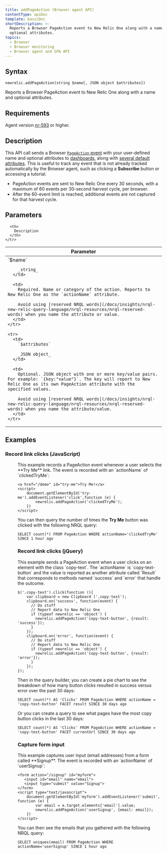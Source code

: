 ```yaml
---
title: addPageAction (Browser agent API)
contentType: apiDoc
template: basicDoc
shortDescription: >-
  Reports a Browser PageAction event to New Relic One along with a name and
  optional attributes.
topics:
  - Browser
  - Browser monitoring
  - Browser agent and SPA API
---
```


## Syntax

```
newrelic.addPageAction(string $name[, JSON object $attributes])
```

Reports a Browser PageAction event to New Relic One along with a name and optional attributes.

## Requirements

Agent version [nr-593](https://docs.newrelic.com/docs/release-notes/new-relic-browser-release-notes/browser-agent-release-notes) or higher.

## Description

This API call sends a Browser [`PageAction` event](/docs/insights/explore-data/custom-events/insert-browser-custom-events-attributes-insights-javascript-api) with your user-defined name and optional attributes to [dashboards](/docs/query-your-data/explore-query-data/dashboards/introduction-new-relic-one-dashboards), along with [several default attributes](/docs/insights/explore-data/attributes/browser-default-attributes-insights). This is useful to track any event that is not already tracked automatically by the Browser agent, such as clicking a **Subscribe** button or accessing a tutorial.

* PageAction events are sent to New Relic One every 30 seconds, with a maximum of 60 events per 30-second harvest cycle, per browser.
* After the 60-event limit is reached, additional events are not captured for that harvest cycle.

## Parameters

<Table>
  <thead>
    <tr>
      <th width="25%">
        Parameter
      </th>

      <th>
        Description
      </th>
    </tr>
  </thead>

  <tbody>
    <tr>
      <td>
        `$name`

        _string_
      </td>

      <td>
        Required. Name or category of the action. Reports to New Relic One as the `actionName` attribute.

        Avoid using [reserved NRQL words](/docs/insights/nrql-new-relic-query-language/nrql-resources/nrql-reserved-words) when you name the attribute or value.
      </td>
    </tr>

    <tr>
      <td>
        `$attributes`

        _JSON object_
      </td>

      <td>
        Optional. JSON object with one or more key/value pairs. For example: `{key:"value"}`. The key will report to New Relic One as its own PageAction attribute with the specified values.

        Avoid using [reserved NRQL words](/docs/insights/nrql-new-relic-query-language/nrql-resources/nrql-reserved-words) when you name the attribute/value.
      </td>
    </tr>
  </tbody>
</Table>

## Examples

### Record link clicks (JavaScript)

<dd>
  This example records a PageAction event whenever a user selects the **Try Me** link. The event is recorded with an `actionName` of `clickedTryMe`:

  ```
  <a href="/demo" id="try-me">Try Me!</a>
  <script>
      document.getElementById('try-me').addEventListener('click',function (e) {
          newrelic.addPageAction('clickedTryMe');
      })
  </script>
  ```

  You can then query the number of times the **Try Me** button was clicked with the following NRQL query:

  ```
  SELECT count(*) FROM PageAction WHERE actionName='clickedTryMe' SINCE 1 hour ago
  ```

  ### Record link clicks (jQuery)
</dd>

<dd>
  This example sends a PageAction event when a user clicks on an element with the class `copy-text`. The `actionName` is `copy-text-button` and the value is reported as another attribute called `Result` that corresponds to methods named `success` and `error` that handle the outcome.

  ```
  $('.copy-text').click(function (){
      var clipboard = new Clipboard ('.copy-text');
      clipboard.on('success', function(event) {
        // Do stuff
        // Report data to New Relic One
        if (typeof newrelic == 'object') {
          newrelic.addPageAction('copy-text-button', {result: 'success'});
        }
      });
      clipboard.on('error', function(event) {
        // Do stuff
        // Report data to New Relic One
        if (typeof newrelic == 'object') {
          newrelic.addPageAction('copy-text-button', {result: 'error'});
        }
      });
  });
  ```

  Then in the query builder, you can create a pie chart to see the breakdown of how many button clicks resulted in success versus error over the past 30 days:

  ```
  SELECT count(*) AS 'Clicks' FROM PageAction WHERE actionName = 'copy-text-button' FACET result SINCE 30 days ago
  ```

  Or you can create a query to see what pages have the most copy button clicks in the last 30 days:

  ```
  SELECT count(*) AS 'Clicks' FROM PageAction WHERE actionName = 'copy-text-button' FACET currentUrl SINCE 30 days ago
  ```

  ### Capture form input
</dd>

<dd>
  This example captures user input (email addresses) from a form called **Signup**. The event is recorded with an `actionName` of `userSignup`:

  ```
  <form action="/signup" id="myform">
     <input id="email" name="email">
     <input type="submit" value="Signup">
  </form>
  <script type="text/javascript">
      document.getElementById('myform').addEventListener('submit', function (e) {
          var email = e.target.elements['email'].value;
          newrelic.addPageAction('userSignup', {email: email});
      })
  </script>
  ```

  You can then see the emails that you gathered with the following NRQL query:

  ```
  SELECT uniques(email) FROM PageAction WHERE actionName='userSignup' SINCE 1 hour ago
  ```
</dd>
